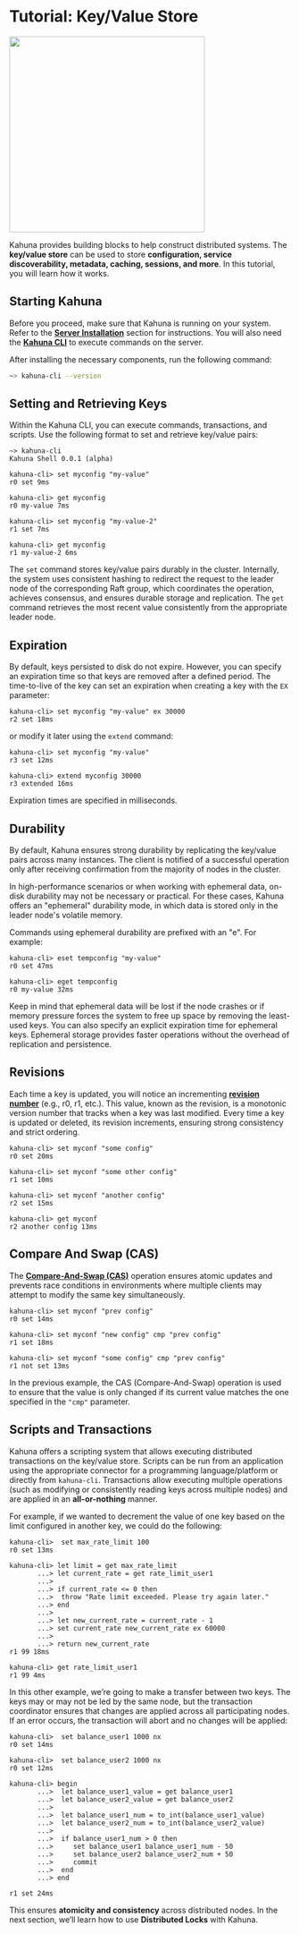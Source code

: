 
# Tutorial: Key/Value Store

<div style={{textAlign: 'center'}}>
<img src={Kahuna1} height="350" />
</div>

Kahuna provides building blocks to help construct distributed systems. The **key/value store** can be used to store **configuration, service discoverability,
metadata, caching, sessions, and more**. In this tutorial, you will learn how it works.

## Starting Kahuna

Before you proceed, make sure that Kahuna is running on your system. Refer to the **[Server Installation](server-installation)** section for instructions.
You will also need the **[Kahuna CLI](kahuna-cli)** to execute commands on the server.

After installing the necessary components, run the following command:

```bash
~> kahuna-cli --version
```

## Setting and Retrieving Keys

Within the Kahuna CLI, you can execute commands, transactions, and scripts. Use the following format to set and retrieve key/value pairs:

```visual-basic
~> kahuna-cli
Kahuna Shell 0.0.1 (alpha)

kahuna-cli> set myconfig "my-value"
r0 set 9ms

kahuna-cli> get myconfig
r0 my-value 7ms

kahuna-cli> set myconfig "my-value-2"
r1 set 7ms

kahuna-cli> get myconfig
r1 my-value-2 6ms
```

The `set` command stores key/value pairs durably in the cluster. Internally, the system uses consistent hashing to redirect the request to the leader
node of the corresponding Raft group, which coordinates the operation, achieves consensus, and ensures durable storage and replication. The `get`
command retrieves the most recent value consistently from the appropriate leader node.

## Expiration

By default, keys persisted to disk do not expire. However, you can specify an expiration time so that keys are removed after a defined period.
The time-to-live of the key can set an expiration when creating a key with the `EX` parameter:

```visual-basic
kahuna-cli> set myconfig "my-value" ex 30000
r2 set 18ms
```

or modify it later using the `extend` command:

```visual-basic
kahuna-cli> set myconfig "my-value"
r3 set 12ms

kahuna-cli> extend myconfig 30000
r3 extended 16ms
```

Expiration times are specified in milliseconds.

## Durability

By default, Kahuna ensures strong durability by replicating the key/value pairs across many instances. The client is notified of a successful operation
only after receiving confirmation from the majority of nodes in the cluster.

In high-performance scenarios or when working with ephemeral data, on-disk durability may not be necessary or practical. For these cases, Kahuna offers
an "ephemeral" durability mode, in which data is stored only in the leader node's volatile memory.

Commands using ephemeral durability are prefixed with an "e". For example:

```visual-basic
kahuna-cli> eset tempconfig "my-value"
r0 set 47ms

kahuna-cli> eget tempconfig
r0 my-value 32ms
```

Keep in mind that ephemeral data will be lost if the node crashes or if memory pressure forces the system to free up space by removing the least-used keys. You can also specify an explicit expiration time for ephemeral keys. Ephemeral storage provides faster operations without the overhead of replication and persistence.

## Revisions

Each time a key is updated, you will notice an incrementing **[revision number](/docs/distributed-keyvalue-store/revisions)** (e.g., r0, r1, etc.). This value, known as the revision, is a monotonic version number that tracks when a key was last modified. Every time a key is updated or deleted, its revision increments, ensuring strong consistency and strict ordering.

```visual-basic
kahuna-cli> set myconf "some config"
r0 set 20ms

kahuna-cli> set myconf "some other config"
r1 set 10ms

kahuna-cli> set myconf "another config"
r2 set 15ms

kahuna-cli> get myconf
r2 another config 13ms
```

## Compare And Swap (CAS)

The **[Compare-And-Swap (CAS)](/docs/distributed-keyvalue-store/cas)** operation ensures atomic updates and prevents race conditions in environments where multiple clients may attempt to modify the same key simultaneously.

```visual-basic
kahuna-cli> set myconf "prev config"
r0 set 14ms

kahuna-cli> set myconf "new config" cmp "prev config"
r1 set 18ms

kahuna-cli> set myconf "some config" cmp "prev config"
r1 not set 13ms
```

In the previous example, the CAS (Compare-And-Swap) operation is used to ensure that the value is only changed if its current value matches the one specified in the `"cmp"` parameter.

## Scripts and Transactions

Kahuna offers a scripting system that allows executing distributed transactions on the key/value store. Scripts can be run from an application using
the appropriate connector for a programming language/platform or directly from `kahuna-cli`. Transactions allow executing multiple operations
(such as modifying or consistently reading keys across multiple nodes) and are applied in an **all-or-nothing** manner.

For example, if we wanted to decrement the value of one key based on the limit configured in another key, we could do the following:

```visual-basic
kahuna-cli>  set max_rate_limit 100
r0 set 13ms

kahuna-cli> let limit = get max_rate_limit
       ...> let current_rate = get rate_limit_user1
       ...>
       ...> if current_rate <= 0 then
       ...>  throw "Rate limit exceeded. Please try again later."
       ...> end
       ...>
       ...> let new_current_rate = current_rate - 1
       ...> set current_rate new_current_rate ex 60000
       ...>
       ...> return new_current_rate
r1 99 18ms

kahuna-cli> get rate_limit_user1
r1 99 4ms
```

In this other example, we’re going to make a transfer between two keys. The keys may or may not be led by the same node, but the transaction
coordinator ensures that changes are applied across all participating nodes. If an error occurs, the transaction will abort and no changes will be applied:

```visual-basic
kahuna-cli>  set balance_user1 1000 nx
r0 set 14ms

kahuna-cli>  set balance_user2 1000 nx
r0 set 12ms

kahuna-cli> begin
       ...>  let balance_user1_value = get balance_user1
       ...>  let balance_user2_value = get balance_user2
       ...>
       ...>  let balance_user1_num = to_int(balance_user1_value)
       ...>  let balance_user2_num = to_int(balance_user2_value)
       ...>
       ...>  if balance_user1_num > 0 then
       ...>     set balance_user1 balance_user1_num - 50
       ...>     set balance_user2 balance_user2_num + 50
       ...>     commit
       ...>  end
       ...> end

r1 set 24ms
```

This ensures **atomicity and consistency** across distributed nodes. In the next section, we’ll learn how to use **Distributed Locks** with Kahuna.


